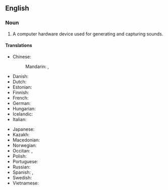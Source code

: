 {{also|soundcard|sound-card}}
==English==

===Noun===
{{en-noun}}

# {{lb|en|computer hardware}} A computer hardware device used for generating and capturing sounds.

====Translations====
{{trans-top|a computer hardware device used for generating and capturing sounds}}
* Chinese:
*: Mandarin: {{t+|cmn|聲卡|sc=Hani}}, {{t+|cmn|声卡|tr=shēngkǎ|sc=Hani}}
* Danish: {{t+|da|lydkort|n}}
* Dutch: {{t|nl|geluidskaart}}
* Estonian: {{t|et|helikaart}}
* Finnish: {{t+|fi|äänikortti}}
* French: {{t+|fr|carte son|f}}
* German: {{t+|de|Soundkarte|f}}
* Hungarian: {{t+|hu|hangkártya}}
* Icelandic: {{t|is|hljóðkort|n}}
* Italian: {{t|it|scheda audio|f}}
{{trans-mid}}
* Japanese: {{t|ja|サウンドカード|tr=saundokādo|sc=Jpan}}
* Kazakh: {{t|kk|дыбыстауыш тақта}}
* Macedonian: {{t|mk|зву́чна ка́ртичка|f}}
* Norwegian: {{t|no|lydkort}}
* Occitan: {{t|oc|carta de son|f}}, {{t|oc|targeta de son|f}}
* Polish: {{t+|pl|karta dźwiękowa|f}}
* Portuguese: {{t|pt|placa de som|f}}
* Russian: {{t+|ru|звукова́я ка́рта|f}}
* Spanish: {{t|es|tarjeta de sonido|f}}, {{t|es|placa de sonido|f}}
* Swedish: {{t+|sv|ljudkort}}
* Vietnamese: {{t|vi|bo mạch âm thanh}}
{{trans-bottom}}